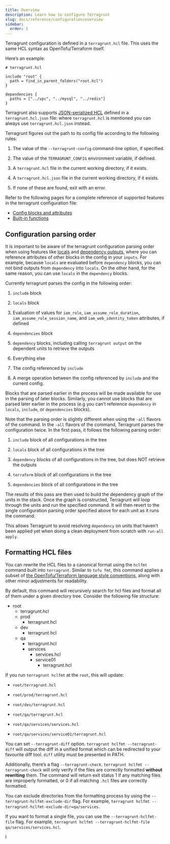 ```yaml
---
title: Overview
description: Learn how to configure Terragrunt
slug: docs/reference/configuration/overview
sidebar:
  order: 1
---
```



Terragrunt configuration is defined in a `terragrunt.hcl` file. This uses the same HCL syntax as OpenTofu/Terraform itself.

Here’s an example:

```hcl
# terragrunt.hcl

include "root" {
  path = find_in_parent_folders("root.hcl")
}

dependencies {
  paths = ["../vpc", "../mysql", "../redis"]
}
```

Terragrunt also supports [JSON-serialized HCL](https://github.com/hashicorp/hcl/blob/hcl2/json/spec.md) defined in a `terragrunt.hcl.json` file: where `terragrunt.hcl` is mentioned you can always use `terragrunt.hcl.json` instead.

Terragrunt figures out the path to its config file according to the following rules:

1. The value of the `--terragrunt-config` command-line option, if specified.

2. The value of the `TERRAGRUNT_CONFIG` environment variable, if defined.

3. A `terragrunt.hcl` file in the current working directory, if it exists.

4. A `terragrunt.hcl.json` file in the current working directory, if it exists.

5. If none of these are found, exit with an error.

Refer to the following pages for a complete reference of supported features in the terragrunt configuration file:

- [Config blocks and attributes](/docs/reference/config-blocks-and-attributes/)
- [Built-in functions](/docs/reference/built-in-functions/)

## Configuration parsing order

It is important to be aware of the terragrunt configuration parsing order when using features like [locals](/docs/features/locals/#locals) and [dependency outputs](/docs/features/stacks#passing-outputs-between-units), where you can reference attributes of other blocks in the config in your `inputs`. For example, because `locals` are evaluated before `dependency` blocks, you can not bind outputs from `dependency` into `locals`. On the other hand, for the same reason, you can use `locals` in the `dependency` blocks.

Currently terragrunt parses the config in the following order:

1. `include` block

2. `locals` block

3. Evaluation of values for `iam_role`, `iam_assume_role_duration`, `iam_assume_role_session_name`, and `iam_web_identity_token` attributes, if defined

4. `dependencies` block

5. `dependency` blocks, including calling `terragrunt output` on the dependent units to retrieve the outputs

6. Everything else

7. The config referenced by `include`

8. A merge operation between the config referenced by `include` and the current config.

Blocks that are parsed earlier in the process will be made available for use in the parsing of later blocks. Similarly, you cannot use blocks that are parsed later earlier in the process (e.g you can’t reference `dependency` in `locals`, `include`, or `dependencies` blocks).

Note that the parsing order is slightly different when using the `-all` flavors of the command. In the `-all` flavors of the command, Terragrunt parses the configuration twice. In the first pass, it follows the following parsing order:

1. `include` block of all configurations in the tree

2. `locals` block of all configurations in the tree

3. `dependency` blocks of all configurations in the tree, but does NOT retrieve the outputs

4. `terraform` block of all configurations in the tree

5. `dependencies` block of all configurations in the tree

The results of this pass are then used to build the dependency graph of the units in the stack. Once the graph is constructed, Terragrunt will loop through the units and run the specified command. It will then revert to the single configuration parsing order specified above for each unit as it runs the command.

This allows Terragrunt to avoid resolving `dependency` on units that haven’t been applied yet when doing a clean deployment from scratch with `run-all apply`.

## Formatting HCL files

You can rewrite the HCL files to a canonical format using the `hclfmt` command built into `terragrunt`. Similar to `tofu fmt`, this command applies a subset of [the OpenTofu/Terraform language style conventions](https://www.terraform.io/docs/configuration/style.html), along with other minor adjustments for readability.

By default, this command will recursively search for hcl files and format all of them under a given directory tree. Consider the following file structure:

<FileTree>

- root
  - terragrunt.hcl
  - prod
    - terragrunt.hcl
  - dev
    - terragrunt.hcl
  - qa
    - terragrunt.hcl
    - services
      - services.hcl
      - service01
        - terragrunt.hcl

</FileTree>

If you run `terragrunt hclfmt` at the `root`, this will update:

- `root/terragrunt.hcl`

- `root/prod/terragrunt.hcl`

- `root/dev/terragrunt.hcl`

- `root/qa/terragrunt.hcl`

- `root/qa/services/services.hcl`

- `root/qa/services/service01/terragrunt.hcl`

You can set `--terragrunt-diff` option. `terragrunt hclfmt --terragrunt-diff` will output the diff in a unified format which can be redirected to your favourite diff tool. `diff` utility must be presented in PATH.

Additionally, there’s a flag `--terragrunt-check`. `terragrunt hclfmt --terragrunt-check` will only verify if the files are correctly formatted **without rewriting** them. The command will return exit status 1 if any matching files are improperly formatted, or 0 if all matching `.hcl` files are correctly formatted.

You can exclude directories from the formatting process by using the `--terragrunt-hclfmt-exclude-dir` flag. For example, `terragrunt hclfmt --terragrunt-hclfmt-exclude-dir=qa/services`.

If you want to format a single file, you can use the `--terragrunt-hclfmt-file` flag. For example, `terragrunt hclfmt --terragrunt-hclfmt-file qa/services/services.hcl`.

I
